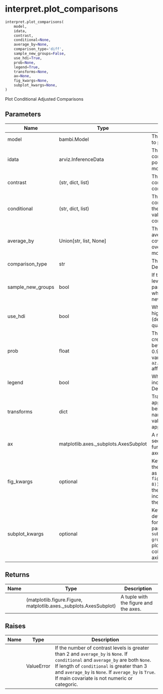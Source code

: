 # interpret.plot_comparisons { #bambi.interpret.plot_comparisons }

```python
interpret.plot_comparisons(
    model,
    idata,
    contrast,
    conditional=None,
    average_by=None,
    comparison_type='diff',
    sample_new_groups=False,
    use_hdi=True,
    prob=None,
    legend=True,
    transforms=None,
    ax=None,
    fig_kwargs=None,
    subplot_kwargs=None,
)
```

Plot Conditional Adjusted Comparisons

## Parameters {.doc-section .doc-section-parameters}

| Name              | Type                                  | Description                                                                                                                                                                                                                                                     | Default    |
|-------------------|---------------------------------------|-----------------------------------------------------------------------------------------------------------------------------------------------------------------------------------------------------------------------------------------------------------------|------------|
| model             | bambi.Model                           | The model for which we want to plot the predictions.                                                                                                                                                                                                            | _required_ |
| idata             | arviz.InferenceData                   | The InferenceData object that contains the samples from the posterior distribution of the model.                                                                                                                                                                | _required_ |
| contrast          | (str, dict, list)                     | The predictor name whose contrast we would like to compare.                                                                                                                                                                                                     | _required_ |
| conditional       | (str, dict, list)                     | The covariates we would like to condition on. If dict, keys are the covariate names and values are the values to condition on.                                                                                                                                  | `None`     |
| average_by        | Union\[str, list, None\]              | The covariates we would like to average by. The passed covariate(s) will marginalize over the other covariates in the model. Defaults to `None`.                                                                                                                | `None`     |
| comparison_type   | str                                   | The type of comparison to plot. Defaults to 'diff'.                                                                                                                                                                                                             | `'diff'`   |
| sample_new_groups | bool                                  | If the model contains group-level effects, and data is passed for unseen groups, whether to sample from the new groups. Defaults to `False`.                                                                                                                    | `False`    |
| use_hdi           | bool                                  | Whether to compute the highest density interval (defaults to True) or the quantiles.                                                                                                                                                                            | `True`     |
| prob              | float                                 | The probability for the credibility intervals. Must be between 0 and 1. Defaults to 0.94. Changing the global variable `az.rcParam["stats.hdi_prob"]` affects this default.                                                                                     | `None`     |
| legend            | bool                                  | Whether to automatically include a legend in the plot. Defaults to `True`.                                                                                                                                                                                      | `True`     |
| transforms        | dict                                  | Transformations that are applied to each of the variables being plotted. The keys are the name of the variables, and the values are functions to be applied. Defaults to `None`.                                                                                | `None`     |
| ax                | matplotlib.axes._subplots.AxesSubplot | A matplotlib axes object or a sequence of them. If None, this function instantiates a new axes object. Defaults to `None`.                                                                                                                                      | `None`     |
| fig_kwargs        | optional                              | Keyword arguments passed to the matplotlib figure function as a dict. For example, `fig_kwargs=dict(figsize=(11, 8)), sharey=True` would make the figure 11 inches wide by 8 inches high and would share the y-axis values.                                     | `None`     |
| subplot_kwargs    | optional                              | Keyword arguments used to determine the covariates used for the horizontal, group, and panel axes. For example, `subplot_kwargs=dict(main="x", group="y", panel="z")` would plot the horizontal axis as `x`, the color (hue) as `y`, and the panel axis as `z`. | `None`     |

## Returns {.doc-section .doc-section-returns}

| Name   | Type                                                              | Description                           |
|--------|-------------------------------------------------------------------|---------------------------------------|
|        | (matplotlib.figure.Figure, matplotlib.axes._subplots.AxesSubplot) | A tuple with the figure and the axes. |

## Raises {.doc-section .doc-section-raises}

| Name   | Type       | Description                                                                                                                                                                                                                                                                          |
|--------|------------|--------------------------------------------------------------------------------------------------------------------------------------------------------------------------------------------------------------------------------------------------------------------------------------|
|        | ValueError | If the number of contrast levels is greater than 2 and `average_by` is `None`. If `conditional` and `average_by` are both `None`. If length of `conditional` is greater than 3 and `average_by` is `None`. If `average_by` is `True`. If main covariate is not numeric or categoric. |
